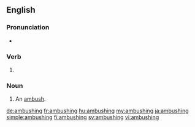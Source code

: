 ==English==

===Pronunciation===
* {{IPA|/ˈæmbʊʃɪŋ/|lang=en}}

===Verb===
{{head|en|present participle}}

# {{present participle of|ambush|lang=en|nocat=1}}

===Noun===
{{en-noun}}

# An [[ambush]].

[[de:ambushing]]
[[fr:ambushing]]
[[hu:ambushing]]
[[my:ambushing]]
[[ja:ambushing]]
[[simple:ambushing]]
[[fi:ambushing]]
[[sv:ambushing]]
[[vi:ambushing]]